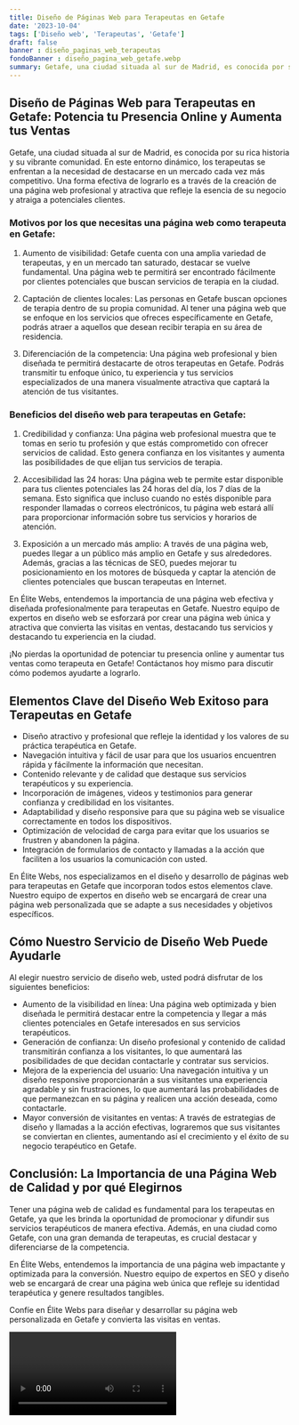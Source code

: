 ```yaml
---
title: Diseño de Páginas Web para Terapeutas en Getafe
date: '2023-10-04'
tags: ['Diseño web', 'Terapeutas', 'Getafe']
draft: false
banner : diseño_paginas_web_terapeutas
fondoBanner : diseño_pagina_web_getafe.webp
summary: Getafe, una ciudad situada al sur de Madrid, es conocida por su rica historia y su vibrante comunidad. En este entorno dinámico, los terapeutas se enfrentan a la necesidad de destacarse en un mercado cada vez más competitivo. Una forma efectiva de lograrlo es a través de la creación de una página web profesional y atractiva que refleje la esencia de su negocio y atraiga a potenciales clientes.
---
```


## Diseño de Páginas Web para Terapeutas en Getafe: Potencia tu Presencia Online y Aumenta tus Ventas

Getafe, una ciudad situada al sur de Madrid, es conocida por su rica historia y su vibrante comunidad. En este entorno dinámico, los terapeutas se enfrentan a la necesidad de destacarse en un mercado cada vez más competitivo. Una forma efectiva de lograrlo es a través de la creación de una página web profesional y atractiva que refleje la esencia de su negocio y atraiga a potenciales clientes.

### Motivos por los que necesitas una página web como terapeuta en Getafe:

1. Aumento de visibilidad: Getafe cuenta con una amplia variedad de terapeutas, y en un mercado tan saturado, destacar se vuelve fundamental. Una página web te permitirá ser encontrado fácilmente por clientes potenciales que buscan servicios de terapia en la ciudad.

2. Captación de clientes locales: Las personas en Getafe buscan opciones de terapia dentro de su propia comunidad. Al tener una página web que se enfoque en los servicios que ofreces específicamente en Getafe, podrás atraer a aquellos que desean recibir terapia en su área de residencia.

3. Diferenciación de la competencia: Una página web profesional y bien diseñada te permitirá destacarte de otros terapeutas en Getafe. Podrás transmitir tu enfoque único, tu experiencia y tus servicios especializados de una manera visualmente atractiva que captará la atención de tus visitantes.

### Beneficios del diseño web para terapeutas en Getafe:

1. Credibilidad y confianza: Una página web profesional muestra que te tomas en serio tu profesión y que estás comprometido con ofrecer servicios de calidad. Esto genera confianza en los visitantes y aumenta las posibilidades de que elijan tus servicios de terapia.

2. Accesibilidad las 24 horas: Una página web te permite estar disponible para tus clientes potenciales las 24 horas del día, los 7 días de la semana. Esto significa que incluso cuando no estés disponible para responder llamadas o correos electrónicos, tu página web estará allí para proporcionar información sobre tus servicios y horarios de atención.

3. Exposición a un mercado más amplio: A través de una página web, puedes llegar a un público más amplio en Getafe y sus alrededores. Además, gracias a las técnicas de SEO, puedes mejorar tu posicionamiento en los motores de búsqueda y captar la atención de clientes potenciales que buscan terapeutas en Internet.

En Élite Webs, entendemos la importancia de una página web efectiva y diseñada profesionalmente para terapeutas en Getafe. Nuestro equipo de expertos en diseño web se esforzará por crear una página web única y atractiva que convierta las visitas en ventas, destacando tus servicios y destacando tu experiencia en la ciudad.

¡No pierdas la oportunidad de potenciar tu presencia online y aumentar tus ventas como terapeuta en Getafe! Contáctanos hoy mismo para discutir cómo podemos ayudarte a lograrlo.

<GifSeo />

<Cta />

## Elementos Clave del Diseño Web Exitoso para Terapeutas en Getafe

- Diseño atractivo y profesional que refleje la identidad y los valores de su práctica terapéutica en Getafe.
- Navegación intuitiva y fácil de usar para que los usuarios encuentren rápida y fácilmente la información que necesitan.
- Contenido relevante y de calidad que destaque sus servicios terapéuticos y su experiencia.
- Incorporación de imágenes, videos y testimonios para generar confianza y credibilidad en los visitantes.
- Adaptabilidad y diseño responsive para que su página web se visualice correctamente en todos los dispositivos.
- Optimización de velocidad de carga para evitar que los usuarios se frustren y abandonen la página.
- Integración de formularios de contacto y llamadas a la acción que faciliten a los usuarios la comunicación con usted.

En Élite Webs, nos especializamos en el diseño y desarrollo de páginas web para terapeutas en Getafe que incorporan todos estos elementos clave. Nuestro equipo de expertos en diseño web se encargará de crear una página web personalizada que se adapte a sus necesidades y objetivos específicos.

## Cómo Nuestro Servicio de Diseño Web Puede Ayudarle

Al elegir nuestro servicio de diseño web, usted podrá disfrutar de los siguientes beneficios:

- Aumento de la visibilidad en línea: Una página web optimizada y bien diseñada le permitirá destacar entre la competencia y llegar a más clientes potenciales en Getafe interesados en sus servicios terapéuticos.
- Generación de confianza: Un diseño profesional y contenido de calidad transmitirán confianza a los visitantes, lo que aumentará las posibilidades de que decidan contactarle y contratar sus servicios.
- Mejora de la experiencia del usuario: Una navegación intuitiva y un diseño responsive proporcionarán a sus visitantes una experiencia agradable y sin frustraciones, lo que aumentará las probabilidades de que permanezcan en su página y realicen una acción deseada, como contactarle.
- Mayor conversión de visitantes en ventas: A través de estrategias de diseño y llamadas a la acción efectivas, lograremos que sus visitantes se conviertan en clientes, aumentando así el crecimiento y el éxito de su negocio terapéutico en Getafe.

## Conclusión: La Importancia de una Página Web de Calidad y por qué Elegirnos

Tener una página web de calidad es fundamental para los terapeutas en Getafe, ya que les brinda la oportunidad de promocionar y difundir sus servicios terapéuticos de manera efectiva. Además, en una ciudad como Getafe, con una gran demanda de terapeutas, es crucial destacar y diferenciarse de la competencia.

En Élite Webs, entendemos la importancia de una página web impactante y optimizada para la conversión. Nuestro equipo de expertos en SEO y diseño web se encargará de crear una página web única que refleje su identidad terapéutica y genere resultados tangibles.

Confíe en Élite Webs para diseñar y desarrollar su página web personalizada en Getafe y convierta las visitas en ventas.

<Video />

<CtaBot job='Terapeutas' city='Getafe'/>

<Gmaps query='Getafe+españa+maps' />